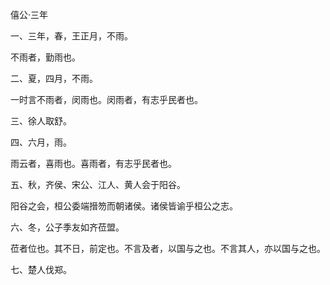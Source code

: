 

僖公·三年

一、三年，春，王正月，不雨。

不雨者，勤雨也。

二、夏，四月，不雨。

一时言不雨者，闵雨也。闵雨者，有志乎民者也。

三、徐人取舒。

四、六月，雨。

雨云者，喜雨也。喜雨者，有志乎民者也。

五、秋，齐侯、宋公、江人、黄人会于阳谷。

阳谷之会，桓公委端搢笏而朝诸侯。诸侯皆谕乎桓公之志。

六、冬，公子季友如齐莅盟。

莅者位也。其不日，前定也。不言及者，以国与之也。不言其人，亦以国与之也。

七、楚人伐郑。

